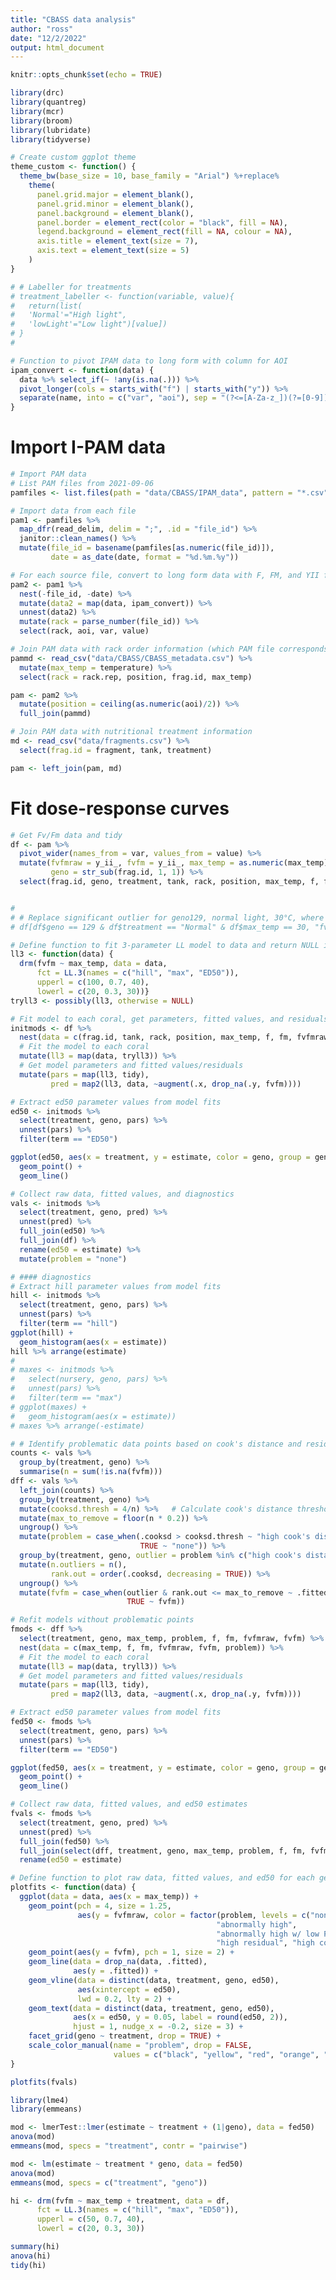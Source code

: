 ```yaml
---
title: "CBASS data analysis"
author: "ross"
date: "12/2/2022"
output: html_document
---
```


```r
knitr::opts_chunk$set(echo = TRUE)
```



```r
library(drc)
library(quantreg)
library(mcr)
library(broom)
library(lubridate)
library(tidyverse)

# Create custom ggplot theme
theme_custom <- function() {
  theme_bw(base_size = 10, base_family = "Arial") %+replace%
    theme(
      panel.grid.major = element_blank(), 
      panel.grid.minor = element_blank(), 
      panel.background = element_blank(),
      panel.border = element_rect(color = "black", fill = NA),
      legend.background = element_rect(fill = NA, colour = NA),
      axis.title = element_text(size = 7),
      axis.text = element_text(size = 5)
    )
}

# # Labeller for treatments
# treatment_labeller <- function(variable, value){
#   return(list(
#   'Normal'="High light",
#   'lowLight'="Low light")[value])
# }
# 

# Function to pivot IPAM data to long form with column for AOI
ipam_convert <- function(data) {
  data %>% select_if(~ !any(is.na(.))) %>%
  pivot_longer(cols = starts_with("f") | starts_with("y")) %>%
  separate(name, into = c("var", "aoi"), sep = "(?<=[A-Za-z_])(?=[0-9])")
}
```

# Import I-PAM data
```r
# Import PAM data
# List PAM files from 2021-09-06
pamfiles <- list.files(path = "data/CBASS/IPAM_data", pattern = "*.csv", full.names = T)

# Import data from each file
pam1 <- pamfiles %>%
  map_dfr(read_delim, delim = ";", .id = "file_id") %>%
  janitor::clean_names() %>%
  mutate(file_id = basename(pamfiles[as.numeric(file_id)]),
         date = as_date(date, format = "%d.%m.%y"))

# For each source file, convert to long form data with F, FM, and YII for each AOI
pam2 <- pam1 %>%
  nest(-file_id, -date) %>%
  mutate(data2 = map(data, ipam_convert)) %>%
  unnest(data2) %>%
  mutate(rack = parse_number(file_id)) %>%
  select(rack, aoi, var, value)

# Join PAM data with rack order information (which PAM file corresponds to which rack of corals)
pammd <- read_csv("data/CBASS/CBASS_metadata.csv") %>%
  mutate(max_temp = temperature) %>%
  select(rack = rack.rep, position, frag.id, max_temp)

pam <- pam2 %>%
  mutate(position = ceiling(as.numeric(aoi)/2)) %>%
  full_join(pammd)

# Join PAM data with nutritional treatment information
md <- read_csv("data/fragments.csv") %>%
  select(frag.id = fragment, tank, treatment)

pam <- left_join(pam, md)
```

# Fit dose-response curves
```r
# Get Fv/Fm data and tidy
df <- pam %>%
  pivot_wider(names_from = var, values_from = value) %>%
  mutate(fvfmraw = y_ii_, fvfm = y_ii_, max_temp = as.numeric(max_temp),
         geno = str_sub(frag.id, 1, 1)) %>%
  select(frag.id, geno, treatment, tank, rack, position, max_temp, f, fm, fvfmraw, fvfm)


# 
# # Replace significant outlier for geno129, normal light, 30°C, where Fv/Fm was < 0.4, while fitted curve suggests should be around 0.55. This significantly affects ED50 so changing this values to 0.55.
# df[df$geno == 129 & df$treatment == "Normal" & df$max_temp == 30, "fvfm"] <- 0.5

# Define function to fit 3-parameter LL model to data and return NULL if fitting error
ll3 <- function(data) {
  drm(fvfm ~ max_temp, data = data,
      fct = LL.3(names = c("hill", "max", "ED50")),
      upperl = c(100, 0.7, 40),
      lowerl = c(20, 0.3, 30))}
tryll3 <- possibly(ll3, otherwise = NULL)

# Fit model to each coral, get parameters, fitted values, and residuals
initmods <- df %>%
  nest(data = c(frag.id, tank, rack, position, max_temp, f, fm, fvfmraw, fvfm)) %>%
  # Fit the model to each coral
  mutate(ll3 = map(data, tryll3)) %>%
  # Get model parameters and fitted values/residuals
  mutate(pars = map(ll3, tidy),
         pred = map2(ll3, data, ~augment(.x, drop_na(.y, fvfm))))

# Extract ed50 parameter values from model fits
ed50 <- initmods %>% 
  select(treatment, geno, pars) %>%
  unnest(pars) %>%
  filter(term == "ED50")

ggplot(ed50, aes(x = treatment, y = estimate, color = geno, group = geno)) +
  geom_point() +
  geom_line()

# Collect raw data, fitted values, and diagnostics
vals <- initmods %>%
  select(treatment, geno, pred) %>%
  unnest(pred) %>%
  full_join(ed50) %>%
  full_join(df) %>%
  rename(ed50 = estimate) %>%
  mutate(problem = "none")

```

```r

# #### diagnostics
# Extract hill parameter values from model fits
hill <- initmods %>%
  select(treatment, geno, pars) %>%
  unnest(pars) %>%
  filter(term == "hill")
ggplot(hill) +
  geom_histogram(aes(x = estimate))
hill %>% arrange(estimate)
# 
# maxes <- initmods %>%
#   select(nursery, geno, pars) %>%
#   unnest(pars) %>%
#   filter(term == "max")
# ggplot(maxes) +
#   geom_histogram(aes(x = estimate))
# maxes %>% arrange(-estimate)

# # Identify problematic data points based on cook's distance and residuals
counts <- vals %>%
  group_by(treatment, geno) %>%
  summarise(n = sum(!is.na(fvfm)))
dff <- vals %>%
  left_join(counts) %>%
  group_by(treatment, geno) %>%
  mutate(cooksd.thresh = 4/n) %>%   # Calculate cook's distance threshold as 4/n
  mutate(max_to_remove = floor(n * 0.2)) %>%
  ungroup() %>%
  mutate(problem = case_when(.cooksd > cooksd.thresh ~ "high cook's distance",
                             TRUE ~ "none")) %>%
  group_by(treatment, geno, outlier = problem %in% c("high cook's distance", "high residual")) %>%
  mutate(n.outliers = n(),
         rank.out = order(.cooksd, decreasing = TRUE)) %>%
  ungroup() %>%
  mutate(fvfm = case_when(outlier & rank.out <= max_to_remove ~ .fitted,
                          TRUE ~ fvfm))

# Refit models without problematic points
fmods <- dff %>%
  select(treatment, geno, max_temp, problem, f, fm, fvfmraw, fvfm) %>%
  nest(data = c(max_temp, f, fm, fvfmraw, fvfm, problem)) %>%
  # Fit the model to each coral
  mutate(ll3 = map(data, tryll3)) %>%
  # Get model parameters and fitted values/residuals
  mutate(pars = map(ll3, tidy),
         pred = map2(ll3, data, ~augment(.x, drop_na(.y, fvfm))))

# Extract ed50 parameter values from model fits
fed50 <- fmods %>%
  select(treatment, geno, pars) %>%
  unnest(pars) %>%
  filter(term == "ED50")

ggplot(fed50, aes(x = treatment, y = estimate, color = geno, group = geno)) +
  geom_point() +
  geom_line()

# Collect raw data, fitted values, and ed50 estimates
fvals <- fmods %>%
  select(treatment, geno, pred) %>%
  unnest(pred) %>%
  full_join(fed50) %>%
  full_join(select(dff, treatment, geno, max_temp, problem, f, fm, fvfmraw, fvfm)) %>%
  rename(ed50 = estimate)
```

```r
# Define function to plot raw data, fitted values, and ed50 for each genotype
plotfits <- function(data) {
  ggplot(data = data, aes(x = max_temp)) + 
    geom_point(pch = 4, size = 1.25,
               aes(y = fvfmraw, color = factor(problem, levels = c("none", "no  signal",
                                              "abnormally high",  
                                              "abnormally high w/ low Ft",  
                                              "high residual", "high cook's distance")))) + 
    geom_point(aes(y = fvfm), pch = 1, size = 2) + 
    geom_line(data = drop_na(data, .fitted), 
              aes(y = .fitted)) + 
    geom_vline(data = distinct(data, treatment, geno, ed50),
               aes(xintercept = ed50), 
               lwd = 0.2, lty = 2) +
    geom_text(data = distinct(data, treatment, geno, ed50),
              aes(x = ed50, y = 0.05, label = round(ed50, 2)), 
              hjust = 1, nudge_x = -0.2, size = 3) +
    facet_grid(geno ~ treatment, drop = TRUE) +
    scale_color_manual(name = "problem", drop = FALSE,
                       values = c("black", "yellow", "red", "orange", "blue", "turquoise"))
}

plotfits(fvals)
```

```r
library(lme4)
library(emmeans)

mod <- lmerTest::lmer(estimate ~ treatment + (1|geno), data = fed50)
anova(mod)
emmeans(mod, specs = "treatment", contr = "pairwise")

mod <- lm(estimate ~ treatment * geno, data = fed50)
anova(mod)
emmeans(mod, specs = c("treatment", "geno"))
```


```r
hi <- drm(fvfm ~ max_temp + treatment, data = df,
      fct = LL.3(names = c("hill", "max", "ED50")),
      upperl = c(50, 0.7, 40),
      lowerl = c(20, 0.3, 30))

summary(hi)
anova(hi)
tidy(hi)
```

